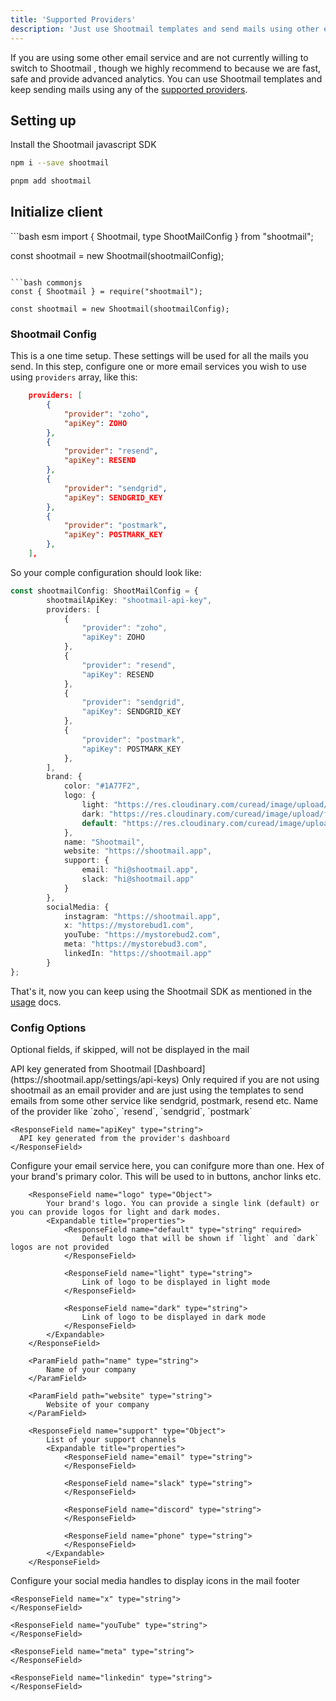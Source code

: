 ```yaml
---
title: 'Supported Providers'
description: 'Just use Shootmail templates and send mails using other email services'
---
```


If you are using some other email service and are not currently willing to switch to Shootmail
, though we highly recommend to because we are fast, safe and provide advanced analytics. You
can use Shootmail templates and keep sending mails using any of the [supported providers](/supported-providers).

## Setting up

Install the Shootmail javascript SDK

<CodeGroup>

```bash npm
npm i --save shootmail
```

```bash pnpm
pnpm add shootmail
```
</CodeGroup>


## Initialize client

<CodeGroup>
```bash esm
import { Shootmail, type ShootMailConfig } from "shootmail";

const shootmail = new Shootmail(shootmailConfig);
```

```bash commonjs
const { Shootmail } = require("shootmail");

const shootmail = new Shootmail(shootmailConfig);
```
</CodeGroup>

### Shootmail Config
This is a one time setup. These settings will be used for all the mails you send. In this step,
configure one or more email services you wish to use using `providers` array, like this:

```json
    providers: [
        {
            "provider": "zoho",
            "apiKey": ZOHO
        },
        {
            "provider": "resend",
            "apiKey": RESEND
        },
        {
            "provider": "sendgrid",
            "apiKey": SENDGRID_KEY
        },
        {
            "provider": "postmark",
            "apiKey": POSTMARK_KEY
        },
    ],
```

So your comple configuration should look like:

```typescript
const shootmailConfig: ShootMailConfig = {
        shootmailApiKey: "shootmail-api-key",
        providers: [
            {
                "provider": "zoho",
                "apiKey": ZOHO
            },
            {
                "provider": "resend",
                "apiKey": RESEND
            },
            {
                "provider": "sendgrid",
                "apiKey": SENDGRID_KEY
            },
            {
                "provider": "postmark",
                "apiKey": POSTMARK_KEY
            },
        ],
        brand: {
            color: "#1A77F2",
            logo: {
                light: "https://res.cloudinary.com/curead/image/upload/c_scale,f_auto,q_auto,w_343/v1712843877/Shootmail/logos/shootm-logo-with-name_jgdq2l.png",
                dark: "https://res.cloudinary.com/curead/image/upload/f_auto,q_auto,w_343/v1713876965/Shootmail/logos/shootm-logo-with-name-dark-mode_rziumz.png",
                default: "https://res.cloudinary.com/curead/image/upload/c_scale,f_auto,q_auto,w_343/v1712843877/Shootmail/logos/shootm-logo-with-name_jgdq2l.png",
            },
            name: "Shootmail",
            website: "https://shootmail.app",
            support: {
                email: "hi@shootmail.app",
                slack: "hi@shootmail.app"
            }
        },
        socialMedia: {
            instagram: "https://shootmail.app",
            x: "https://mystorebud1.com",
            youTube: "https://mystorebud2.com",
            meta: "https://mystorebud3.com",
            linkedIn: "https://shootmail.app"
        }
};
```

That's it, now you can keep using the Shootmail SDK as mentioned in the [usage](/usage/usage) docs.

### Config Options
<Note>Optional fields, if skipped, will not be displayed in the mail</Note>

<ParamField path="shootmailApiKey" type="string" required>
  API key generated from Shootmail [Dashboard](https://shootmail.app/settings/api-keys)
</ParamField>

<ResponseField name="providers" type="Array">
  Only required if you are not using shootmail as an email provider and are just using the templates
  to send emails from some other service like sendgrid, postmark, resend etc.
  <Expandable title="properties">
    <ResponseField name="provider" type="string">
      Name of the provider like `zoho`, `resend`, `sendgrid`, `postmark`
    </ResponseField>

    <ResponseField name="apiKey" type="string">
      API key generated from the provider's dashboard
    </ResponseField>
  </Expandable>
</ResponseField>

<ResponseField name="brand" type="Object" required>
  Configure your email service here, you can conifgure more than one.
  <Expandable title="properties">
        <ResponseField name="color" type="string" required>
        Hex of your brand's primary color. This will be used to in buttons, anchor links etc.
        </ResponseField>

        <ResponseField name="logo" type="Object">
            Your brand's logo. You can provide a single link (default) or you can provide logos for light and dark modes.
            <Expandable title="properties">
                <ResponseField name="default" type="string" required>
                    Default logo that will be shown if `light` and `dark` logos are not provided
                </ResponseField>

                <ResponseField name="light" type="string">
                    Link of logo to be displayed in light mode
                </ResponseField>

                <ResponseField name="dark" type="string">
                    Link of logo to be displayed in dark mode
                </ResponseField>
            </Expandable>
        </ResponseField>

        <ParamField path="name" type="string">
            Name of your company
        </ParamField>

        <ParamField path="website" type="string">
            Website of your company
        </ParamField>

        <ResponseField name="support" type="Object">
            List of your support channels
            <Expandable title="properties">
                <ResponseField name="email" type="string">
                </ResponseField>

                <ResponseField name="slack" type="string">
                </ResponseField>

                <ResponseField name="discord" type="string">
                </ResponseField>

                <ResponseField name="phone" type="string">
                </ResponseField>
            </Expandable>
        </ResponseField>
  </Expandable>
</ResponseField>

<ResponseField name="socialMedia" type="Object">
  Configure your social media handles to display icons in the mail footer
  <Expandable title="properties">
    <ResponseField name="instagram" type="string">
    </ResponseField>

    <ResponseField name="x" type="string">
    </ResponseField>
    
    <ResponseField name="youTube" type="string">
    </ResponseField>

    <ResponseField name="meta" type="string">
    </ResponseField>

    <ResponseField name="linkedin" type="string">
    </ResponseField>
  </Expandable>
</ResponseField>